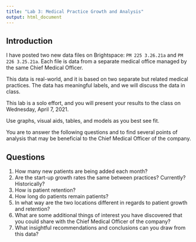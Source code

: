 ```yaml
---
title: "Lab 3: Medical Practice Growth and Analysis"
output: html_document
---
```


## Introduction

I have posted two new data files on Brightspace: `PM 225 3.26.21a` and `PM 226 3.25.21a`.  Each file is data from a separate medical office managed by the same Chief Medical Officer.

This data is real-world, and it is based on two separate but related medical practices.  The data has meaningful labels, and we will discuss the data in class.

This lab is a solo effort, and you will present your results to the class on Wednesday, April 7, 2021. 

Use graphs, visual aids, tables, and models as you best see fit.

You are to answer the following questions and  to find several points of analysis that may be beneficial to the Chief Medical Officer of the company.

## Questions

1. How many new patients are being added each month?
2. Are the start-up growth rates the same between practices?  Currently?  Historically?
3. How is patient retention?
4. How long do patients remain patients?
5. In what way are the two locations different in regards to patient growth and retention?
6. What are some additional things of interest you have discovered that you could share with the Chief Medical Officer of the company?
7. What insightful recommendations and conclusions can you draw from this data?

